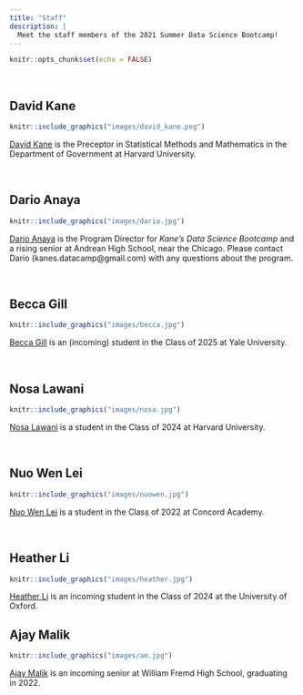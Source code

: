 ```yaml
---
title: "Staff"
description: |
  Meet the staff members of the 2021 Summer Data Science Bootcamp!
---
```


```r
knitr::opts_chunk$set(echo = FALSE)
```


&nbsp;

## David Kane

```r
knitr::include_graphics("images/david_kane.png")
```

[David Kane](https://www.davidkane.info) is the Preceptor in Statistical Methods and Mathematics in the Department of Government at Harvard University. 

&nbsp;


## Dario Anaya

```r
knitr::include_graphics("images/dario.jpg")
```

[Dario Anaya](http://linkedin.com/in/dario-anaya-b9a206198) is the Program Director for *Kane’s Data Science Bootcamp* and a rising senior at Andrean High School, near the Chicago. Please contact Dario (kanes.datacamp@gmail.com) with any questions about the program.


&nbsp;

## Becca Gill

```r
knitr::include_graphics("images/becca.jpg")
```

[Becca Gill](https://github.com/BeccaGill) is an (incoming) student in the Class of 2025 at Yale University.



&nbsp;

## Nosa Lawani

```r
knitr::include_graphics("images/nosa.jpg")
```

[Nosa Lawani](https://github.com/lawanin) is a student in the Class of 2024 at Harvard University.

&nbsp;

## Nuo Wen Lei

```r
knitr::include_graphics("images/nuowen.jpg")
```

[Nuo Wen Lei](https://github.com/NuoWenLei) is a student in the Class of 2022 at Concord Academy.

&nbsp;

## Heather Li 

```r
knitr::include_graphics("images/heather.jpg")
```

[Heather Li](https://github.com/heatherli12) is an incoming student in the Class of 2024 at the University of Oxford.

## Ajay Malik

```r
knitr::include_graphics("images/am.jpg")
```

[Ajay Malik](https://github.com/AM-lmn) is an incoming senior at William Fremd High School, graduating in 2022.

